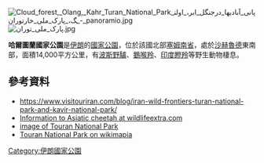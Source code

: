 {{Multiple issues|
{{Expand language|1=fa|time=2021-04-08T23:27:33+00:00}}
{{Citation style|time=2021-04-08T23:27:33+00:00}}
}}
[[Image:Cloud_forest,_Olang,_Kahr_Turan_National_Park_پانی_آبادیها_درجنگل_ابر،_اولنگ،_پارک_ملی_خارتوران_-_panoramio.jpg|thumb]]
[[Image:پارک_ملی_توران.jpg|right]]

{{coord|36.5000|N|55.50000|E|source:kolossus-dewiki|display=title}}

'''哈爾圖蘭國家公園'''是[[伊朗|伊朗]]的[[國家公園|國家公園]]，位於該國北部[[塞姆南省|塞姆南省]]，處於[[沙赫魯德|沙赫魯德]]東南部，面積14,000平方公里，有[[波斯野驢|波斯野驢]]、[[鵝喉羚|鵝喉羚]]、[[印度瞪羚|印度瞪羚]]等野生動物棲息。

==參考資料==
* https://www.visitouriran.com/blog/iran-wild-frontiers-turan-national-park-and-kavir-national-park/ {{Wayback|url=https://www.visitouriran.com/blog/iran-wild-frontiers-turan-national-park-and-kavir-national-park/ |date=20210301144819 }}
* [https://web.archive.org/web/20161230064618/http://www.wildlifeextra.com/go/news/cheetah-iran.html#cr Information to Asiatic cheetah at wildlifeextra.com]
* [http://www.pbase.com/breider/image/64177534%20 image of Touran National Park] {{Wayback|url=http://www.pbase.com/breider/image/64177534%20 |date=20160304081007 }}
* [http://wikimapia.org/12541845/Touran-National-Park Touran National Park on wikimapia] {{Wayback|url=http://wikimapia.org/12541845/Touran-National-Park |date=20171116131513 }}

{{Iran-geo-stub}}
[[Category:伊朗國家公園|Category:伊朗國家公園]]